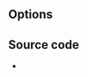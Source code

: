 {{Module|name=telx|type=Access demux|first_version=0.8.6b|description=Teletext [[subtitles]] decoder|sc=none}}

== Options ==
{{Option
|name=telx-override-page
|value=integer
|default=-1
|description=Override the indicated page, try this if your subtitles don't appear (-1 = autodetect from TS, 0 = autodetect from teletext, >0 = actual page number, usually 888 or 889)
}}
{{Option
|name=telx-ignore-subtitle-flag
|value=boolean
|default=disabled
|description=Ignore the subtitle flag, try this if your subtitles don't appear
}}
{{Option
|name=telx-french-workaround
|value=boolean
|default=disabled
|description=Some French channels do not flag their subtitling pages correctly due to a historical interpretation mistake. Try using this wrong interpretation if your subtitles don't appear
}}

== Source code ==
* {{VLCSourceFile|modules/codec/telx.c}}

{{Documentation footer}}
